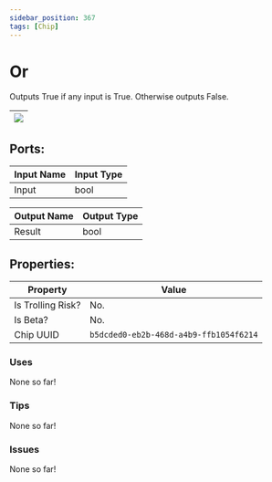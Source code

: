 ```yaml
---
sidebar_position: 367
tags: [Chip]
---
```


# Or


Outputs True if any input is True. Otherwise outputs False.

| ![](https://images-ext-2.discordapp.net/external/MPmIaQzlEPmgGWlgi-WxBBXt0Bjv_zWPkg1y1f_sy3s/https/www.recroomcircuits.com/image/circuit/absolute-value?width=206&height=108) |
|-----|

## Ports:

| Input Name | Input Type |
|-----------|-----------|
| Input | bool |

| Output Name | Output Type |
|-----------|-----------|
| Result | bool |

## Properties:

| Property  | Value |
|-------------------|-----------|
| Is Trolling Risk? | No. |
| Is Beta? | No. |
| Chip UUID | `b5dcded0-eb2b-468d-a4b9-ffb1054f6214` |

### Uses

None so far!

### Tips

None so far!

### Issues

None so far!